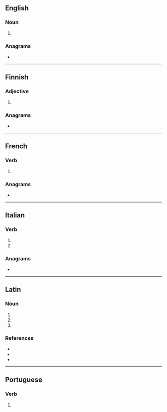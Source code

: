 ==English==

===Noun===
{{head|en|noun form}}

# {{en-ipl|rumen|ending=ina}}

===Anagrams===
* {{anagrams|en|a=aimnru|Arunim|Maurin|Rumian|UNAMIR|murian}}

----

==Finnish==

===Adjective===
{{head|fi|adjective form}}

# {{fi-form of|case=essive|pl=plural|ruma}}

===Anagrams===
* {{anagrams|fi|a=aimnru|murina|nurmia}}

----

==French==

===Verb===
{{head|fr|verb form}}

# {{inflection of|fr|ruminer||3|s|phis}}

===Anagrams===
* {{l|fr|munira}}

----

==Italian==

===Verb===
{{head|it|verb form}}

# {{inflection of|it|ruminare||3|s|pres|indc}}
# {{inflection of|it|ruminare||2|s|impr}}

===Anagrams===
* {{anagrams|it|a=aimnru|Munari|munirà}}

----

==Latin==

===Noun===
{{la-noun-form|rūmina}}

# {{inflection of|la|rūmen||nom|p}}
# {{inflection of|la|rūmen||acc|p}}
# {{inflection of|la|rūmen||voc|p}}

===References===
* {{R:du Cange}}
* {{R:Peck}}
* {{R:Smith's Persons}}

----

==Portuguese==

===Verb===
{{head|pt|verb form}}

# {{pt-verb-form-of|ruminar}}